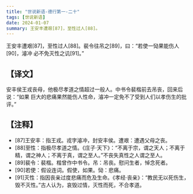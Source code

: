 ```yaml
---
title: "世说新语-德行第一-二十"
tags: [世说新语]
date: 2024-01-07
summary: 王安丰遭艰[87]，至性过人[88]。
---
```


王安丰遭艰[87]，至性过人[88]。裴令往吊之[89]，曰：“若使一恸果能伤人[90]，濬冲
必不免灭性之讥[91]。”

## 【译文】

安丰侯王戎丧母，他极尽孝道之情超过一般人。中书令裴楷前去吊丧，回来后说：“如果
巨大的悲痛果然能伤人性命，濬冲一定免不了受到人们以孝伤生的批评。”

## 【注释】

- [87]王安丰：指王戎。戎字濬冲，封安丰侯。遭艰：遭遇父母之丧。
- [88]至性：指极尽孝道之情。《庄子·天下》：“不离于宗，谓之天人；不离于精，谓之神人；不离于真，谓之至人。”不丧失真性之人谓之至人。
- [89]裴令：裴楷。楷曾作中书令。吊：吊丧。慰问生者，悼念死者。
- [90]若使：假设连词。假使，如果。恸：悲痛。
- [91]灭性：指因丧亲过度悲痛而危及生命。《孝经·丧亲》：“教民无以死伤生，毁不灭性。”古人认为，哀毁过情，灭性而死，不合孝道。